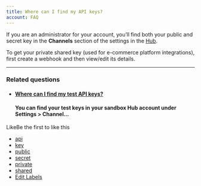 ```yaml
---
title: Where can I find my API keys?
account: FAQ 
---
```

If you are an administrator for your account, you’ll find both your public and secret key in the **Channels** section of the settings in the [Hub](https://hub.checkout.com).

To get your private shared key (used for e-commerce platform integrations), first create a webhook and then view/edit its details.

* * *

### Related questions

*   #### [Where can I find my test API keys?](/pages/viewpage.action?pageId=720947)
    
    #### You can find your test keys in your sandbox Hub account under Settings > Channel...
    

  

LikeBe the first to like this

*   [api](/label/FAQ/api)
*   [key](/label/FAQ/key)
*   [public](/label/FAQ/public)
*   [secret](/label/FAQ/secret)
*   [private](/label/FAQ/private)
*   [shared](/label/FAQ/shared)
*   [Edit Labels](# "Edit Labels (Type 'l')")




